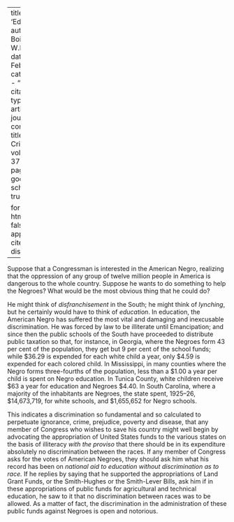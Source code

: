 
---
title: 'Education'
author: Du Bois, W.E.B.
date: Feb. 1930
categories: 
  - ""
citation: 
  type: article-journal
  container-title: The Crisis
  volume: 37
  issue: 2
  page: 65
google-scholar: true

format:
  html:
    toc: false
    appendix-cite-as: display
---


Suppose that a Congressman is interested in the American Negro, realizing that the oppression of any group of twelve million people in America is dangerous to the whole country. Suppose he wants to do something to help the Negroes? What would be the most obvious thing that he could do?

He might think of *disfranchisement* in the South; he might think of *lynching*, but he certainly would have to think of *education*. In education, the American Negro has suffered the most vital and damaging and inexcusable discrimination. He was forced by law to be illiterate until Emancipation; and since then the public schools of the South have proceeded to distribute public taxation so that, for instance, in Georgia, where the Negroes form 43 per cent of the population, they get but 9 per cent of the school funds; while $36.29 is expended for each white child a year, only $4.59 is expended for each colored child. In Mississippi, in many counties where the Negro forms three-fourths of the population, less than a $1.00 a year per child is spent on Negro education. In Tunica County, white children receive $63 a year for education and Negroes $4.40. In South Carolina, where a majority of the inhabitants are Negroes, the state spent, 1925--26, $14,673,719, for white schools, and $1,655,652 for Negro schools.

This indicates a discrimination so fundamental and so calculated to perpetuate ignorance, crime, prejudice, poverty and disease, that any member of Congress who wishes to save his country might well begin by advocating the appropriation of United States funds to the various states on the basis of illiteracy *with the proviso* that there should be in its expenditure absolutely no discrimination between the races. If any member of Congress asks for the votes of American Negroes, they should ask him what his record has been on *national aid to education without discrimination as to race.* If he replies by saying that he supported the appropriations of Land Grant Funds, or the Smith-Hughes or the Smith-Lever Bills, ask him if in these appropriations of public funds for agricultural and technical education, he saw to it that no discrimination between races was to be allowed. As a matter of fact, the discrimination in the administration of these public funds against Negroes is open and notorious.

